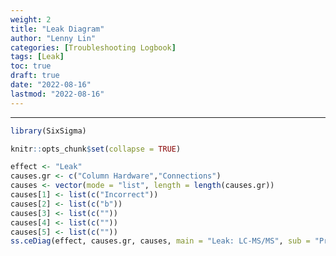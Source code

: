 ```yaml
---
weight: 2
title: "Leak Diagram"
author: "Lenny Lin"
categories: [Troubleshooting Logbook]
tags: [Leak]
toc: true
draft: true
date: "2022-08-16"
lastmod: "2022-08-16"
---
```


<!--more-->

---
```r
library(SixSigma)
```


```r
knitr::opts_chunk$set(collapse = TRUE)
```


```r
effect <- "Leak"
causes.gr <- c("Column Hardware","Connections")
causes <- vector(mode = "list", length = length(causes.gr))
causes[1] <- list(c("Incorrect"))
causes[2] <- list(c("b"))
causes[3] <- list(c(""))
causes[4] <- list(c(""))
causes[5] <- list(c(""))
ss.ceDiag(effect, causes.gr, causes, main = "Leak: LC-MS/MS", sub = "Pressure Traces")
```
